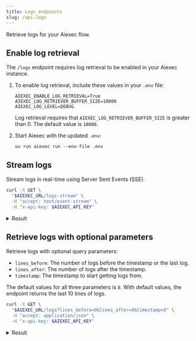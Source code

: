 ```yaml
---
title: Logs endpoints
slug: /api-logs
---
```


Retrieve logs for your Aiexec flow.

## Enable log retrieval

The `/logs` endpoint requires log retrieval to be enabled in your Aiexec instance.

1. To enable log retrieval, include these values in your `.env` file:

    ```text
    AIEXEC_ENABLE_LOG_RETRIEVAL=True
    AIEXEC_LOG_RETRIEVER_BUFFER_SIZE=10000
    AIEXEC_LOG_LEVEL=DEBUG
    ```

    Log retrieval requires that `AIEXEC_LOG_RETRIEVER_BUFFER_SIZE` is greater than 0. The default value is `10000`.

2. Start Aiexec with the updated `.env`:

   ```text
   uv run aiexec run --env-file .env
   ```

## Stream logs

Stream logs in real-time using Server Sent Events (SSE).

```bash
curl -X GET \
  "$AIEXEC_URL/logs-stream" \
  -H "accept: text/event-stream" \
  -H "x-api-key: $AIEXEC_API_KEY"
```

<details>
<summary>Result</summary>

```text
keepalive

{"1736355791151": "2025-01-08T12:03:11.151218-0500 DEBUG Building Chat Input\n"}

{"1736355791485": "2025-01-08T12:03:11.485380-0500 DEBUG consumed event add_message-153bcd5d-ef4d-4ece-8cc0-47c6b6a9ef92 (time in queue, 0.0000, client 0.0001)\n"}

{"1736355791499": "2025-01-08T12:03:11.499704-0500 DEBUG consumed event end_vertex-3d7125cd-7b8a-44eb-9113-ed5b785e3cf3 (time in queue, 0.0056, client 0.0047)\n"}

{"1736355791502": "2025-01-08T12:03:11.502510-0500 DEBUG consumed event end-40d0b363-5618-4a23-bbae-487cd0b9594d (time in queue, 0.0001, client 0.0004)\n"}

{"1736355791513": "2025-01-08T12:03:11.513097-0500 DEBUG Logged vertex build: 729ff2f8-6b01-48c8-9ad0-3743c2af9e8a\n"}

{"1736355791834": "2025-01-08T12:03:11.834982-0500 DEBUG Telemetry data sent successfully.\n"}

{"1736355791941": "2025-01-08T12:03:11.941840-0500 DEBUG Telemetry data sent successfully.\n"}

keepalive
```

</details>

## Retrieve logs with optional parameters

Retrieve logs with optional query parameters:

- `lines_before`: The number of logs before the timestamp or the last log.
- `lines_after`: The number of logs after the timestamp.
- `timestamp`: The timestamp to start getting logs from.

The default values for all three parameters is `0`.
With default values, the endpoint returns the last 10 lines of logs.

```bash
curl -X GET \
  "$AIEXEC_URL/logs?lines_before=0&lines_after=0&timestamp=0" \
  -H "accept: application/json" \
  -H "x-api-key: $AIEXEC_API_KEY"
```

<details>
<summary>Result</summary>

```text
{
  "1736354770500": "2025-01-08T11:46:10.500363-0500 DEBUG Creating starter project Document Q&A\n",
  "1736354770511": "2025-01-08T11:46:10.511146-0500 DEBUG Creating starter project Image Sentiment Analysis\n",
  "1736354770521": "2025-01-08T11:46:10.521018-0500 DEBUG Creating starter project SEO Keyword Generator\n",
  "1736354770532": "2025-01-08T11:46:10.532677-0500 DEBUG Creating starter project Sequential Tasks Agents\n",
  "1736354770544": "2025-01-08T11:46:10.544010-0500 DEBUG Creating starter project Custom Component Generator\n",
  "1736354770555": "2025-01-08T11:46:10.555513-0500 DEBUG Creating starter project Prompt Chaining\n",
  "1736354770588": "2025-01-08T11:46:10.588105-0500 DEBUG Create service ServiceType.CHAT_SERVICE\n",
  "1736354771021": "2025-01-08T11:46:11.021817-0500 DEBUG Telemetry data sent successfully.\n",
  "1736354775619": "2025-01-08T11:46:15.619545-0500 DEBUG Create service ServiceType.STORE_SERVICE\n",
  "1736354775699": "2025-01-08T11:46:15.699661-0500 DEBUG File 046-rocket.svg retrieved successfully from flow /Users/USER/Library/Caches/aiexec/profile_pictures/Space.\n"
}
```

</details>